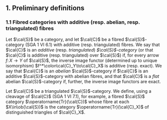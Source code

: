 ## 1. Preliminary definitions {#I.1}

### 1.1 Fibred categories with additive (resp. abelian, resp. triangulated) fibres {#I.1.1}

::: {.rmenv #I.1.1.1 title="1.1.1"}
Let $\cal{S}$ be a category, and let $\cal{C}$ be a fibred $\cal{S}$-category (SGA 1 VI 6.1) with additive (resp. triangulated) fibres.
We say that $\cal{C}$ is an _additive_ (resp. _triangulated_) _$\cal{S}$-category_ (or that $\cal{C}$ is additive (resp. triangulated) over $\cal{S}$) if, for every arrow $f\colon X\to Y$ of $\cal{S}$, the inverse image functor (determined up to unique isomorphism) $f^*\colon\cal{C}_Y\to\cal{C}_X$ is additive (resp. exact).
We say that $\cal{C}$ is an _abelian_ $\cal{S}$-category if $\cal{C}$ is an additive $\cal{S}$-category with abelian fibres, and that $\cal{C}$ is a _flat_ abelian $\cal{S}$-category if, further, the inverse image functors are exact.
:::

::: {.rmenv #I.1.1.2 title="1.1.2"}
Let $\cal{C}$ be a triangulated $\cal{S}$-category.
We define, using a cleavage of $\cal{C}$ (SGA 1 VI 7.1), for example, a fibred $\cal{S}$ category $\operatorname{Tr}(\cal{C})$ whose fibre at each $X\in\ob(\cal{S})$ is the category $\operatorname{Tr}(\cal{C}_X)$ of distinguished triangles of $\cal{C}_X$.
:::
